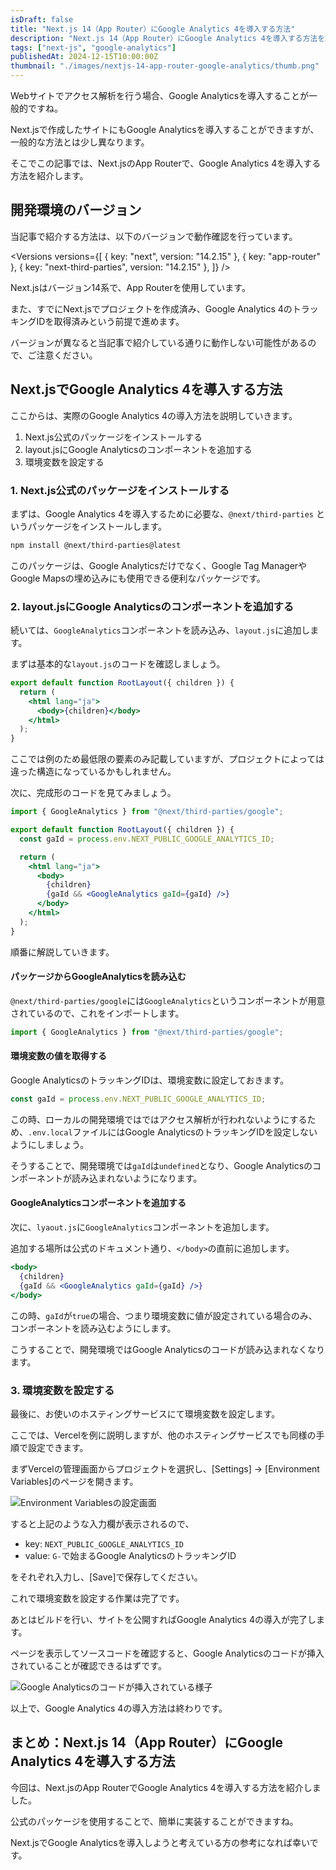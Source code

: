 ```yaml
---
isDraft: false
title: "Next.js 14（App Router）にGoogle Analytics 4を導入する方法"
description: "Next.js 14（App Router）にGoogle Analytics 4を導入する方法を解説します。公式ライブラリの@next/third-partiesを使用し、実際のコード例も合わせて紹介します。"
tags: ["next-js", "google-analytics"]
publishedAt: 2024-12-15T10:00:00Z
thumbnail: "./images/nextjs-14-app-router-google-analytics/thumb.png"
---
```



Webサイトでアクセス解析を行う場合、<OuterLink href="https://marketingplatform.google.com/about/analytics/">Google Analytics</OuterLink>を導入することが一般的ですね。

Next.jsで作成したサイトにもGoogle Analyticsを導入することができますが、一般的な方法とは少し異なります。

そこでこの記事では、Next.jsのApp Routerで、Google Analytics 4を導入する方法を紹介します。

<ArticleToc />

<AdUnit />

## 開発環境のバージョン

当記事で紹介する方法は、以下のバージョンで動作確認を行っています。

<Versions
  versions={[
    { key: "next", version: "14.2.15" },
    { key: "app-router" },
    { key: "next-third-parties", version: "14.2.15" },
  ]}
/>

Next.jsはバージョン14系で、App Routerを使用しています。

また、すでにNext.jsでプロジェクトを作成済み、Google Analytics 4のトラッキングIDを取得済みという前提で進めます。

<InfoBox type="success">
  バージョンが異なると当記事で紹介している通りに動作しない可能性があるので、ご注意ください。
</InfoBox>

## Next.jsでGoogle Analytics 4を導入する方法

ここからは、実際のGoogle Analytics 4の導入方法を説明していきます。

1. Next.js公式のパッケージをインストールする
2. layout.jsにGoogle Analyticsのコンポーネントを追加する
3. 環境変数を設定する

### 1. Next.js公式のパッケージをインストールする

まずは、Google Analytics 4を導入するために必要な、`@next/third-parties` というパッケージをインストールします。

<CodeHead lang="sh" />

```sh
npm install @next/third-parties@latest
```

このパッケージは、Google Analyticsだけでなく、Google Tag ManagerやGoogle Mapsの埋め込みにも使用できる便利なパッケージです。

### 2. layout.jsにGoogle Analyticsのコンポーネントを追加する

続いては、`GoogleAnalytics`コンポーネントを読み込み、`layout.js`に追加します。

まずは基本的な`layout.js`のコードを確認しましょう。

<CodeHead lang="jsx" name="layout.js" />

```jsx showLineNumbers
export default function RootLayout({ children }) {
  return (
    <html lang="ja">
      <body>{children}</body>
    </html>
  );
}
```

ここでは例のため最低限の要素のみ記載していますが、プロジェクトによっては違った構造になっているかもしれません。

次に、完成形のコードを見てみましょう。

<CodeHead lang="jsx" name="layout.js" />

```jsx showLineNumbers {1, 4, 10}
import { GoogleAnalytics } from "@next/third-parties/google";

export default function RootLayout({ children }) {
  const gaId = process.env.NEXT_PUBLIC_GOOGLE_ANALYTICS_ID;

  return (
    <html lang="ja">
      <body>
        {children}
        {gaId && <GoogleAnalytics gaId={gaId} />}
      </body>
    </html>
  );
}
```

順番に解説していきます。

#### パッケージからGoogleAnalyticsを読み込む

`@next/third-parties/google`には`GoogleAnalytics`というコンポーネントが用意されているので、これをインポートします。

<CodeHead lang="jsx" name="layout.js" />

```jsx showLineNumbers
import { GoogleAnalytics } from "@next/third-parties/google";
```

#### 環境変数の値を取得する

Google AnalyticsのトラッキングIDは、環境変数に設定しておきます。

<CodeHead lang="jsx" name="layout.js" />

```jsx showLineNumbers
const gaId = process.env.NEXT_PUBLIC_GOOGLE_ANALYTICS_ID;
```

この時、ローカルの開発環境ではではアクセス解析が行われないようにするため、`.env.local`ファイルにはGoogle AnalyticsのトラッキングIDを設定しないようにしましょう。

そうすることで、開発環境では`gaId`は`undefined`となり、Google Analyticsのコンポーネントが読み込まれないようになります。

#### GoogleAnalyticsコンポーネントを追加する

次に、`lyaout.js`に`GoogleAnalytics`コンポーネントを追加します。

追加する場所は公式のドキュメント通り、`</body>`の直前に追加します。

<CodeHead lang="jsx" name="layout.js" />

```jsx showLineNumbers {3}
<body>
  {children}
  {gaId && <GoogleAnalytics gaId={gaId} />}
</body>
```

この時、`gaId`が`true`の場合、つまり環境変数に値が設定されている場合のみ、コンポーネントを読み込むようにします。

こうすることで、開発環境ではGoogle Analyticsのコードが読み込まれなくなります。

### 3. 環境変数を設定する

最後に、お使いのホスティングサービスにて環境変数を設定します。

ここでは、<OuterLink href="https://vercel.com/">Vercel</OuterLink>を例に説明しますが、他のホスティングサービスでも同様の手順で設定できます。

<Spacer />

まずVercelの管理画面からプロジェクトを選択し、[Settings] → [Environment Variables]のページを開きます。

<Img src={imgEV} alt="Environment Variablesの設定画面" type="border" />

すると上記のような入力欄が表示されるので、

- key: `NEXT_PUBLIC_GOOGLE_ANALYTICS_ID`
- value: `G-`で始まるGoogle AnalyticsのトラッキングID

をそれぞれ入力し、[Save]で保存してください。

これで環境変数を設定する作業は完了です。

<Spacer />

あとはビルドを行い、サイトを公開すればGoogle Analytics 4の導入が完了します。

ページを表示してソースコードを確認すると、Google Analyticsのコードが挿入されていることが確認できるはずです。

<Img src={imgGtagInserted} alt="Google Analyticsのコードが挿入されている様子" type="border" />

以上で、Google Analytics 4の導入方法は終わりです。

<AdUnit />

## まとめ：Next.js 14（App Router）にGoogle Analytics 4を導入する方法

今回は、Next.jsのApp RouterでGoogle Analytics 4を導入する方法を紹介しました。

公式のパッケージを使用することで、簡単に実装することができますね。

Next.jsでGoogle Analyticsを導入しようと考えている方の参考になれば幸いです。
